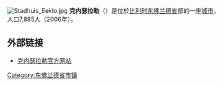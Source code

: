 {{Unreferenced|time=2018-08-11T12:49:29+00:00}}
[[File:Stadhuis_Eeklo.jpg|thumb]]
'''克内瑟拉勒'''（{{lang-nl|Knesselare}}）是位於[[比利时|比利时]][[东佛兰德省|东佛兰德省]]部的一座[[城市|城市]]，人口7,885人（2006年）。

== 外部链接 ==
* [https://web.archive.org/web/20140817224154/http://www.knesselare.be/ 克内瑟拉勒官方网站]

{{东佛兰德省市区}}

{{DEFAULTSORT:Knesselare}}
{{Belgium-geo-stub}}

[[Category:东佛兰德省市镇|Category:东佛兰德省市镇]]